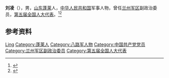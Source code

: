 '''刘凌'''（{{bd|1922年||1998年|}}），男，[[山东|山东]][[蓬莱县|蓬莱]]人，[[中华人民共和国|中华人民共和国]]军事人物，曾任[[兰州军区|兰州军区]]副政治委员，[[第五届全国人大代表|第五届全国人大代表]]。<ref>{{Cite book|title=中国抗日战争人物大词典|author=刘景泉主编; 沈久泉, 王凯捷, 李卓副主编|publisher=天津大学出版社|year=1999|isbn=|location=|pages=}}</ref><ref>{{Cite book|title=中华军事人物大辞典|author=吴如蒿著; 陈策才, 张光彩, 赵功德等副主编|publisher=新华出版社|year=1989|isbn=|location=北京|pages=}}</ref>

== 参考资料 ==
{{reflist}}

{{中国人物小作品}}

{{Authority control}}
{{DEFAULTSORT:Liu刘}}
[[Category:刘姓|Ling]]
[[Category:蓬莱人|Category:蓬莱人]]
[[Category:八路军人物|Category:八路军人物]]
[[Category:中国共产党党员|Category:中国共产党党员]]
[[Category:兰州军区副政治委员|Category:兰州军区副政治委员]]
[[Category:第五届全国人大代表|Category:第五届全国人大代表]]